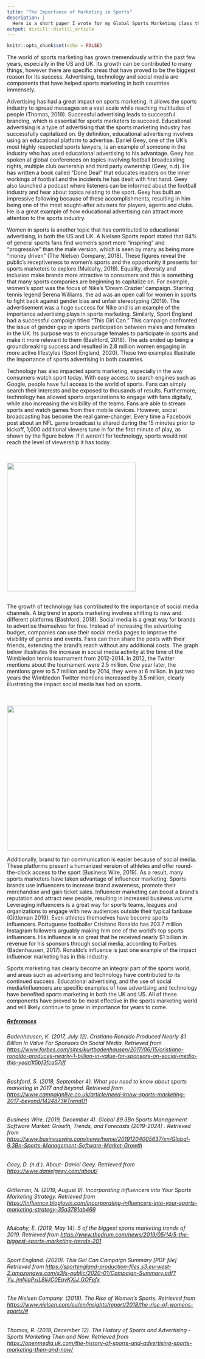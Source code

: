 ```yaml
---
title: "The Importance of Marketing in Sports"
description: |
  Here is a short paper I wrote for my Global Sports Marketing class that explains the importance of sports marketing in recent years.
output: distill::distill_article
---
```


```r
knitr::opts_chunk$set(echo = FALSE)
```

The world of sports marketing has grown tremendously within the past few years, especially in the US and UK. Its growth can be contributed to many things, however there are specific areas that have proved to be the biggest reason for its success. Advertising, technology and social media are components that have helped sports marketing in both countries immensely.

Advertising has had a great impact on sports marketing. It allows the sports industry to spread messages on a vast scale while reaching multitudes of people (Thomas, 2019). Successful advertising leads to successful branding, which is essential for sports marketers to succeed. Educational advertising is a type of advertising that the sports marketing industry has successfully capitalized on. By definition, educational advertising involves using an educational platform to advertise. Daniel Geey, one of the UK's most highly respected sports lawyers, is an example of someone in the industry who has used educational advertising to his advantage. Geey has spoken at global conferences on topics involving football broadcasting rights, multiple club ownership and third party ownership (Geey, n.d). He has written a book called "Done Deal" that educates readers on the inner workings of football and the incidents he has dealt with first hand. Geey also launched a podcast where listeners can be informed about the football industry and hear about topics relating to the sport. Geey has built an impressive following because of these accomplishments, resulting in him being one of the most sought-after advisers for players, agents and clubs. He is a great example of how educational advertising can attract more attention to the sports industry. 

Women in sports is another topic that has contributed to educational advertising, in both the US and UK. A Nielsen Sports report stated that 84% of general sports fans find women's sport more "inspiring" and "progressive" than the male version, which is seen by many as being more "money driven" (The Nielsen Company, 2018). These figures reveal the public's receptiveness to women's sports and the opportunity it presents for sports marketers to explore (Mulcahy, 2019). Equality, diversity and inclusion make brands more attractive to consumers and this is something that many sports companies are beginning to capitalize on. For example, women's sport was the focus of Nike's 'Dream Crazier' campaign. Starring tennis legend Serena Williams, the ad was an open call for women in sports to fight back against gender bias and unfair stereotyping (2019). The advertisement was a huge success for Nike and is an example of the importance advertising plays in sports marketing. Similarly, Sport England had a successful campaign titled "This Girl Can." This campaign confronted the issue of gender gap in sports participation between males and females in the UK. Its purpose was to encourage females to participate in sports and make it more relevant to them (Bashford, 2018). The ads ended up being a groundbreaking success and resulted in 2.8 million women engaging in more active lifestyles (Sport England, 2020). These two examples illustrate the importance of sports advertising in both countries. 

Technology has also impacted sports marketing, especially in the way consumers watch sport today. With easy access to search engines such as Google, people have full access to the world of sports. Fans can simply search their interests and be exposed to thousands of results. Furthermore, technology has allowed sports organizations to engage with fans digitally, while also increasing the visibility of the teams. Fans are able to stream sports and watch games from their mobile devices. However, social broadcasting has become the real game-changer. Every time a Facebook post about an NFL game broadcast is shared during the 15 minutes prior to kickoff, 1,000 additional viewers tune in for the first minute of play, as shown by the figure below. If it weren't for technology, sports would not reach the level of viewership it has today. 

\

![](https://lh5.googleusercontent.com/56iOzma-hMNFbVsRM7rHR558PnzbTRBr2Q63DunCDYI6G8lX6LrFQ_XIaUpCB1Cc2zKnxVl4m15OVaGOcM1UnLka74MqqAjHtiGh6tkfKVnPWLXujkmTcQkrayLAPz8jkTRKTyCV){width="338"}

\
The growth of technology has contributed to the importance of social media channels. A big trend in sports marketing involves shifting to new and different platforms (Bashford, 2018). Social media is a great way for brands to advertise themselves for free. Instead of increasing the advertising budget, companies can use their social media pages to improve the visibility of games and events. Fans can then share the posts with their friends, extending the brand's reach without any additional costs. The graph below illustrates the increase in social media activity at the time of the Wimbledon tennis tournament from 2012-2014. In 2012, the Twitter mentions about the tournament were 2.5 million. One year later, the mentions grew to 5.7 million and by 2014, they were at 6 million. In just two years the Wimbledon Twitter mentions increased by 3.5 million, clearly illustrating the impact social media has had on sports.

\
\
![](https://lh3.googleusercontent.com/PeAS3BiF3KLULOEckMbm6AAcssObtyByUJgEb-eVwN39FFOM0B0Wffm6H-099oAs2CKXlon9XxQWm7G1lhJPEiUpZFr3fUzwCio_I12HaLcLM4BE21bQYBpGlb1QDJIsLZ66hZZc){width="381"}

Additionally, brand to fan communication is easier because of social media. These platforms present a humanized version of athletes and offer round-the-clock access to the sport (Business Wire, 2019). As a result, many sports marketers have taken advantage of influencer marketing. Sports brands use influencers to increase brand awareness, promote their merchandise and gain ticket sales. Influencer marketing can boost a brand's reputation and attract new people, resulting in increased business volume. Leveraging influencers is a great way for sports teams, leagues and organizations to engage with new audiences outside their typical fanbase (Gittleman 2019). Even athletes themselves have become sports influencers. Portuguese footballer Crisitano Ronaldo has 203.7 million Instagram followers arguably making him one of the world's top sports influencers. His influence is so great that he received nearly \$1 billion in revenue for his sponsors through social media, according to Forbes (Badenhausen, 2017). Ronaldo's influence is just one example of the impact influencer marketing has in this industry. 

Sports marketing has clearly become an integral part of the sports world, and areas such as advertising and technology have contributed to its continued success. Educational advertising, and the use of social media/influencers are specific examples of how advertising and technology have benefited sports marketing in both the UK and US. All of these components have proved to be most effective in the sports marketing world and will likely continue to grow in importance for years to come.

##### [References]{.ul}

######  Badenhausen, K. (2017, July 12). Cristiano Ronaldo Produced Nearly \$1 Billion In Value For Sponsors On Social Media. Retrieved from [https://www.forbes.com/sites/kurtbadenhausen/2017/06/15/cristiano-ronaldo-produces-nearly-1-billion-in-value-for-sponsors-on-social-media-this-year/\#5bf3fca57df](https://www.forbes.com/sites/kurtbadenhausen/2017/06/15/cristiano-ronaldo-produces-nearly-1-billion-in-value-for-sponsors-on-social-media-this-year/#5bf3fca57df7)

###### Bashford, S. (2018, September 4). What you need to know about sports marketing in 2017 and beyond. Retrieved from <https://www.campaignlive.co.uk/article/need-know-sports-marketing-2017-beyond/1424873#Trend01>

###### Business Wire. (2019, December 4). Global \$9.3Bn Sports Management Software Market: Growth, Trends, and Forecasts (2019-2024) . Retrieved from <https://www.businesswire.com/news/home/20191204005637/en/Global-9.3Bn-Sports-Management-Software-Market-Growth>

###### Geey, D. (n.d.). About- Daniel Geey. Retrieved from <https://www.danielgeey.com/about/>

###### Gittleman, N. (2019, August 9). Incorporating Influencers into Your Sports Marketing Strategy. Retrieved from <https://influence.bloglovin.com/incorporating-influencers-into-your-sports-marketing-strategy-35a3781ab469> 

###### Mulcahy, E. (2019, May 14). 5 of the biggest sports marketing trends of 2019. Retrieved from [https://www.thedrum.com/news/2019/05/14/5-the-biggest-sports-marketing-trends-201](https://www.thedrum.com/news/2019/05/14/5-the-biggest-sports-marketing-trends-2019)

###### Sport England. (2020). This Girl Can Campaign Summary [PDF file] Retrieved from <https://sportengland-production-files.s3.eu-west-2.amazonaws.com/s3fs-public/2020-01/Campaign-Summary.pdf?Yu_jmNiqPxjL8IlJC0EqvKXjJ_GOFpfx>

###### The Nielsen Company. (2018). The Rise of Women's Sports. Retrieved from <https://www.nielsen.com/eu/en/insights/report/2018/the-rise-of-womens-sports/#>

###### Thomas, R. (2019, December 12). The History of Sports and Advertising - Sports Marketing Then and Now. Retrieved from <https://openmedia.uk.com/the-history-of-sports-and-advertising-sports-marketing-then-and-now/>

\
\
\
\
\
